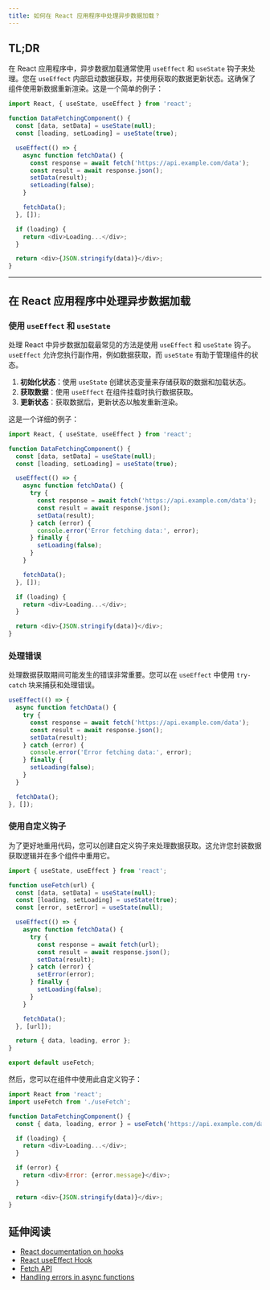 ```yaml
---
title: 如何在 React 应用程序中处理异步数据加载？
---
```


## TL;DR

在 React 应用程序中，异步数据加载通常使用 `useEffect` 和 `useState` 钩子来处理。您在 `useEffect` 内部启动数据获取，并使用获取的数据更新状态。这确保了组件使用新数据重新渲染。这是一个简单的例子：

```javascript
import React, { useState, useEffect } from 'react';

function DataFetchingComponent() {
  const [data, setData] = useState(null);
  const [loading, setLoading] = useState(true);

  useEffect(() => {
    async function fetchData() {
      const response = await fetch('https://api.example.com/data');
      const result = await response.json();
      setData(result);
      setLoading(false);
    }

    fetchData();
  }, []);

  if (loading) {
    return <div>Loading...</div>;
  }

  return <div>{JSON.stringify(data)}</div>;
}
```

***

## 在 React 应用程序中处理异步数据加载

### 使用 `useEffect` 和 `useState`

处理 React 中异步数据加载最常见的方法是使用 `useEffect` 和 `useState` 钩子。`useEffect` 允许您执行副作用，例如数据获取，而 `useState` 有助于管理组件的状态。

1. **初始化状态**：使用 `useState` 创建状态变量来存储获取的数据和加载状态。
2. **获取数据**：使用 `useEffect` 在组件挂载时执行数据获取。
3. **更新状态**：获取数据后，更新状态以触发重新渲染。

这是一个详细的例子：

```javascript
import React, { useState, useEffect } from 'react';

function DataFetchingComponent() {
  const [data, setData] = useState(null);
  const [loading, setLoading] = useState(true);

  useEffect(() => {
    async function fetchData() {
      try {
        const response = await fetch('https://api.example.com/data');
        const result = await response.json();
        setData(result);
      } catch (error) {
        console.error('Error fetching data:', error);
      } finally {
        setLoading(false);
      }
    }

    fetchData();
  }, []);

  if (loading) {
    return <div>Loading...</div>;
  }

  return <div>{JSON.stringify(data)}</div>;
}
```

### 处理错误

处理数据获取期间可能发生的错误非常重要。您可以在 `useEffect` 中使用 `try-catch` 块来捕获和处理错误。

```javascript
useEffect(() => {
  async function fetchData() {
    try {
      const response = await fetch('https://api.example.com/data');
      const result = await response.json();
      setData(result);
    } catch (error) {
      console.error('Error fetching data:', error);
    } finally {
      setLoading(false);
    }
  }

  fetchData();
}, []);
```

### 使用自定义钩子

为了更好地重用代码，您可以创建自定义钩子来处理数据获取。这允许您封装数据获取逻辑并在多个组件中重用它。

```javascript
import { useState, useEffect } from 'react';

function useFetch(url) {
  const [data, setData] = useState(null);
  const [loading, setLoading] = useState(true);
  const [error, setError] = useState(null);

  useEffect(() => {
    async function fetchData() {
      try {
        const response = await fetch(url);
        const result = await response.json();
        setData(result);
      } catch (error) {
        setError(error);
      } finally {
        setLoading(false);
      }
    }

    fetchData();
  }, [url]);

  return { data, loading, error };
}

export default useFetch;
```

然后，您可以在组件中使用此自定义钩子：

```javascript
import React from 'react';
import useFetch from './useFetch';

function DataFetchingComponent() {
  const { data, loading, error } = useFetch('https://api.example.com/data');

  if (loading) {
    return <div>Loading...</div>;
  }

  if (error) {
    return <div>Error: {error.message}</div>;
  }

  return <div>{JSON.stringify(data)}</div>;
}
```

## 延伸阅读

* [React documentation on hooks](https://react.dev/reference/react/hooks)
* [React useEffect Hook](https://react.dev/reference/react/useEffect)
* [Fetch API](https://developer.mozilla.org/en-US/docs/Web/API/Fetch_API)
* [Handling errors in async functions](https://javascript.info/async-await#error-handling)

